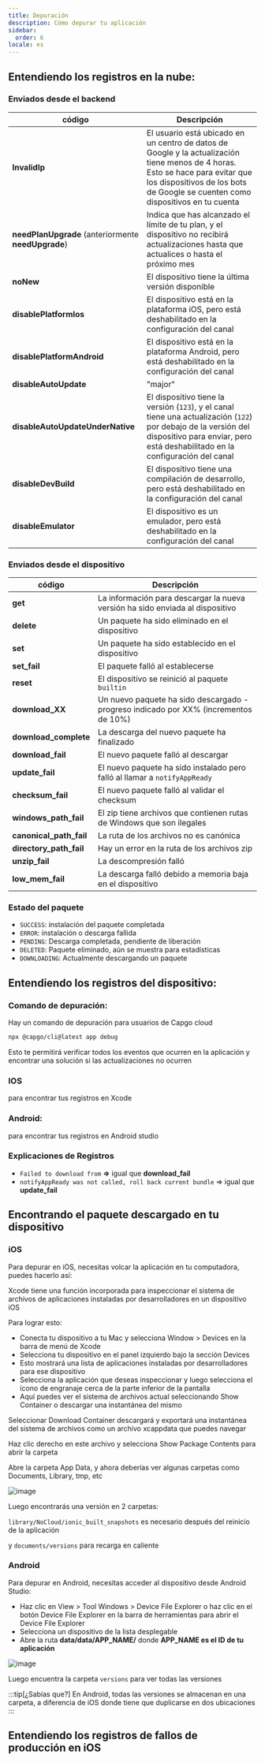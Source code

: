 ```yaml
---
title: Depuración
description: Cómo depurar tu aplicación
sidebar:
  order: 6
locale: es
---
```



## Entendiendo los registros en la nube:

### Enviados desde el backend

| código                          | Descripción                                                                                                                                                                 |
| ------------------------------------------------ | --------------------------------------------------------------------------------------------------------------------------------------------------------------------------- |
| **InvalidIp**                                    | El usuario está ubicado en un centro de datos de Google y la actualización tiene menos de 4 horas. Esto se hace para evitar que los dispositivos de los bots de Google se cuenten como dispositivos en tu cuenta |
| **needPlanUpgrade** (anteriormente **needUpgrade**) | Indica que has alcanzado el límite de tu plan, y el dispositivo no recibirá actualizaciones hasta que actualices o hasta el próximo mes                                  |
| **noNew**                                        | El dispositivo tiene la última versión disponible                                                                                                                                |
| **disablePlatformIos**                           | El dispositivo está en la plataforma iOS, pero está deshabilitado en la configuración del canal                                                                                            |
| **disablePlatformAndroid**                       | El dispositivo está en la plataforma Android, pero está deshabilitado en la configuración del canal                                                                                        |
| **disableAutoUpdate**                            | "major" | "minor" | "version_number" | "none"                                       |
| **disableAutoUpdateUnderNative**                 | El dispositivo tiene la versión (`123`), y el canal tiene una actualización (`122`) por debajo de la versión del dispositivo para enviar, pero está deshabilitado en la configuración del canal                   |
| **disableDevBuild**                              | El dispositivo tiene una compilación de desarrollo, pero está deshabilitado en la configuración del canal                                                                                                   |
| **disableEmulator**                              | El dispositivo es un emulador, pero está deshabilitado en la configuración del canal                                                                                                    |

### Enviados desde el dispositivo

| código  | Descripción                                                                       |
| --------------------- | --------------------------------------------------------------------------------- |
| **get**               | La información para descargar la nueva versión ha sido enviada al dispositivo                 |
| **delete**            | Un paquete ha sido eliminado en el dispositivo                                        |
| **set**               | Un paquete ha sido establecido en el dispositivo                                              |
| **set_fail**          | El paquete falló al establecerse                                                         |
| **reset**             | El dispositivo se reinició al paquete `builtin`                                         |
| **download_XX**       | Un nuevo paquete ha sido descargado - progreso indicado por XX% (incrementos de 10%) |
| **download_complete** | La descarga del nuevo paquete ha finalizado                                          |
| **download_fail**     | El nuevo paquete falló al descargar                                                |
| **update_fail**       | El nuevo paquete ha sido instalado pero falló al llamar a `notifyAppReady`            |
| **checksum_fail**     | El nuevo paquete falló al validar el checksum                                   |
| **windows_path_fail** | El zip tiene archivos que contienen rutas de Windows que son ilegales                        |
| **canonical_path_fail** | La ruta de los archivos no es canónica                                              |
| **directory_path_fail** | Hay un error en la ruta de los archivos zip                                         |
| **unzip_fail**          | La descompresión falló                                                                   |
| **low_mem_fail** | La descarga falló debido a memoria baja en el dispositivo                                    |

### Estado del paquete

* `SUCCESS`: instalación del paquete completada
* `ERROR`: instalación o descarga fallida
* `PENDING`: Descarga completada, pendiente de liberación
* `DELETED`: Paquete eliminado, aún se muestra para estadísticas
* `DOWNLOADING`: Actualmente descargando un paquete

## Entendiendo los registros del dispositivo:

### Comando de depuración:

Hay un comando de depuración para usuarios de Capgo cloud

```bash
npx @capgo/cli@latest app debug
```

Esto te permitirá verificar todos los eventos que ocurren en la aplicación y encontrar una solución si las actualizaciones no ocurren

### IOS

para encontrar tus registros en Xcode

<LinkCard
    title="Getting the Device Log in Xcode"
    href="https://intercomhelp/deploygate/en/articles/4682692-getting-the-device-log-in-xcode"
/>

### Android:

para encontrar tus registros en Android studio

<LinkCard
    title="View logs with Logcat"
    href="https://developerandroidcom/studio/debug/am-logcat"
/>

### Explicaciones de Registros

* `Failed to download from` **=>** igual que **download_fail**
* `notifyAppReady was not called, roll back current bundle` => igual que **update_fail**

## Encontrando el paquete descargado en tu dispositivo

### iOS

Para depurar en iOS, necesitas volcar la aplicación en tu computadora, puedes hacerlo así:

Xcode tiene una función incorporada para inspeccionar el sistema de archivos de aplicaciones instaladas por desarrolladores en un dispositivo iOS

Para lograr esto:

* Conecta tu dispositivo a tu Mac y selecciona Window > Devices en la barra de menú de Xcode
* Selecciona tu dispositivo en el panel izquierdo bajo la sección Devices
* Esto mostrará una lista de aplicaciones instaladas por desarrolladores para ese dispositivo
* Selecciona la aplicación que deseas inspeccionar y luego selecciona el ícono de engranaje cerca de la parte inferior de la pantalla
* Aquí puedes ver el sistema de archivos actual seleccionando Show Container o descargar una instantánea del mismo

Seleccionar Download Container descargará y exportará una instantánea del sistema de archivos como un archivo xcappdata que puedes navegar

Haz clic derecho en este archivo y selecciona Show Package Contents para abrir la carpeta

Abre la carpeta App Data, y ahora deberías ver algunas carpetas como Documents, Library, tmp, etc

![image](https://user-imagesgithubusercontentcom/4084527/166708589-8d500351-e140-41c3-bea2-a037fe35243e.webp/)

Luego encontrarás una versión en 2 carpetas:

`library/NoCloud/ionic_built_snapshots` es necesario después del reinicio de la aplicación

y `documents/versions` para recarga en caliente

### Android

Para depurar en Android, necesitas acceder al dispositivo desde Android Studio:

* Haz clic en View > Tool Windows > Device File Explorer o haz clic en el botón Device File Explorer en la barra de herramientas para abrir el Device File Explorer
* Selecciona un dispositivo de la lista desplegable
* Abre la ruta **data/data/APP_NAME/** donde **APP_NAME es el ID de tu aplicación**

![image](https://user-imagesgithubusercontentcom/4084527/166708728-8f96fc73-5d90-426f-8d27-301697347a5f.webp/)

Luego encuentra la carpeta `versions` para ver todas las versiones

:::tip[¿Sabías que?]
En Android, todas las versiones se almacenan en una carpeta, a diferencia de iOS donde tiene que duplicarse en dos ubicaciones
:::

## Entendiendo los registros de fallos de producción en iOS

<LinkCard
    title="How to review your app's crash logs"
    href="https://developer.apple.com/news/?id=nra79npr"
/>